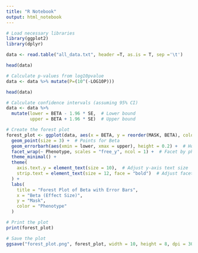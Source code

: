 ```yaml
---
title: "R Notebook"
output: html_notebook
---
```



```r
# Load necessary libraries
library(ggplot2)
library(dplyr)

```


```r
data <- read.table("all_data.txt", header =T, as.is = T, sep ='\t')

head(data)

# Calculate p-values from log10pvalue
data <- data %>% mutate(P=(10^(-LOG10P)))

head(data)
```


```r
# Calculate confidence intervals (assuming 95% CI)
data <- data %>%
  mutate(lower = BETA - 1.96 * SE,  # Lower bound
         upper = BETA + 1.96 * SE)  # Upper bound

# Create the forest plot
forest_plot <- ggplot(data, aes(x = BETA, y = reorder(MASK, BETA), color = Phenotype)) +
  geom_point(size = 3) +  # Points for Beta
  geom_errorbarh(aes(xmin = lower, xmax = upper), height = 0.2) +  # Horizontal error bars
  facet_wrap(~ Phenotype, scales = "free_y", ncol = 1) +  # Facet by phenotype
  theme_minimal() +
  theme(
    axis.text.y = element_text(size = 10),  # Adjust y-axis text size
    strip.text = element_text(size = 12, face = "bold")  # Adjust facet titles
  ) +
  labs(
    title = "Forest Plot of Beta with Error Bars",
    x = "Beta (Effect Size)",
    y = "Mask",
    color = "Phenotype"
  )

# Print the plot
print(forest_plot)

```

```r
# Save the plot
ggsave("forest_plot.png", forest_plot, width = 10, height = 8, dpi = 300)
```

